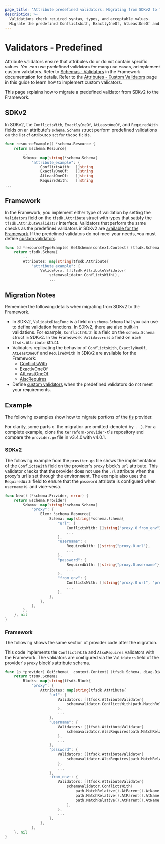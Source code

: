 ```yaml
---
page_title: 'Attribute predefined validators: Migrating from SDKv2 to the Framework'
description: >-
  Validations check required syntax, types, and acceptable values.
  Migrate the predefined ConflictsWith, ExactlyOneOf, AtLeastOneOf and RequiredWith validators to the Framework.
---
```


# Validators - Predefined

Attribute validators ensure that attributes do or do not contain specific values. You can use predefined validators for
many use cases, or implement custom validators. Refer to [Schemas - Validators](/plugin/framework/schemas#validators) in
the Framework documentation for details. Refer to the
[Attributes - Custom Validators](/plugin/framework/migrating/validators-custom) page in this guide to learn how to
implement custom validators.

This page explains how to migrate a predefined validator from SDKv2 to the Framework.

## SDKv2

In SDKv2, the `ConflictsWith`, `ExactlyOneOf`, `AtLeastOneOf`, and `RequiredWith` fields on an attribute's
`schema.Schema` struct perform predefined validations on the list of attributes set for these fields.

```go
func resourceExample() *schema.Resource {
	return &schema.Resource{
 		...
        Schema: map[string]*schema.Schema{
            "attribute_example": {
                ConflictsWith:  []string
                ExactlyOneOf:	[]string
                AtLeastOneOf:   []string
                RequiredWith:   []string
...
```
## Framework

In the Framework, you implement either type of validation by setting the `Validators` field on the `tfsdk.Attribute`
struct with types that satisfy the `tfsdk.AttributeValidator` interface. Validators that perform the same checks as the
predefined validators in SDKv2 are
[available for the Framework](https://github.com/hashicorp/terraform-plugin-framework-validators). If the predefined
validators do not meet your needs, you must define
[custom validators](/plugin/framework/migrating/validators-custom).

```go
func (d *resourceTypeExample) GetSchema(context.Context) (tfsdk.Schema, diag.Diagnostics) {
	return tfsdk.Schema{
        ...
		Attributes: map[string]tfsdk.Attribute{
            "attribute_example": {
                Validators: []tfsdk.AttributeValidator{
					schemavalidator.ConflictsWith(),
			        ...
```

## Migration Notes

Remember the following details when migrating from SDKv2 to the Framework.

- In SDKv2, `ValidateDiagFunc` is a field on `schema.Schema` that you can use to define validation functions. In SDKv2,
there are also built-in validations. For example, `ConflictsWith` is a field on the `schema.Schema` struct in SDKv2. In
the Framework, `Validators` is a field on each `tfsdk.Attribute` struct.
- Validators replicating the behavior of `ConflictsWith`, `ExactlyOneOf`, `AtLeastOneOf` and `RequiredWith` in SDKv2 are
available for the Framework:
  - [ConflictsWith](https://github.com/hashicorp/terraform-plugin-framework-validators/blob/v0.4.0/schemavalidator/conflicts_with.go)
  - [ExactlyOneOf](https://github.com/hashicorp/terraform-plugin-framework-validators/blob/v0.4.0/schemavalidator/exactly_one_of.go)
  - [AtLeastOneOf](https://github.com/hashicorp/terraform-plugin-framework-validators/blob/v0.4.0/schemavalidator/at_least_one_of.go)
  - [AlsoRequires](https://github.com/hashicorp/terraform-plugin-framework-validators/blob/v0.4.0/schemavalidator/also_requires.go)
- Define [custom validators](/plugin/framework/migrating/validators-custom) when the predefined validators do not meet
your requirements.

## Example

The following examples show how to migrate portions of the [tls](https://github.com/hashicorp/terraform-provider-tls)
provider.

For clarity, some parts of the migration are omitted (denoted by `...`). For a complete example, clone the
`terraform-provider-tls` repository and compare the `provider.go` file in
[v3.4.0](https://github.com/hashicorp/terraform-provider-tls/blob/v3.4.0/internal/provider/provider.go)
with [v4.0.1](https://github.com/hashicorp/terraform-provider-tls/blob/v4.0.1/internal/provider/provider.go).

### SDKv2

The following example from the `provider.go` file shows the implementation of the `ConflictsWith` field on the
provider's `proxy` block's `url` attribute. This validator checks that the provider does not use the `url` attribute
when the proxy's url is set through the environment. The example also uses the `RequiredWith` field to ensure that the
`password` attribute is configured when `username` is, and vice-versa.

```go
func New() (*schema.Provider, error) {
	return &schema.Provider{
		Schema: map[string]*schema.Schema{
			"proxy": {
				Elem: &schema.Resource{
					Schema: map[string]*schema.Schema{
						"url": {
							ConflictsWith: []string{"proxy.0.from_env"},
							...
						},
						"username": {
							RequiredWith: []string{"proxy.0.url"},
							...
						},
						"password": {
							RequiredWith: []string{"proxy.0.username"},
							...
						},
						"from_env": {
							ConflictsWith: []string{"proxy.0.url", "proxy.0.username", "proxy.0.password"},
                            ...
						},
					},
				},
			},
		},
	}, nil
}
```

### Framework

The following shows the same section of provider code after the migration.

This code implements the `ConflictsWith` and `AlsoRequires` validators with the Framework. The validators are configured
via the `Validators` field of the provider's `proxy` block's attribute schema.

```go
func (p *provider) GetSchema(_ context.Context) (tfsdk.Schema, diag.Diagnostics) {
	return tfsdk.Schema{
		Blocks: map[string]tfsdk.Block{
			"proxy": {
				Attributes: map[string]tfsdk.Attribute{
					"url": {
						Validators: []tfsdk.AttributeValidator{
							schemavalidator.ConflictsWith(path.MatchRelative().AtParent().AtName("from_env")),
					    },
						...
					},
					"username": {
						Validators: []tfsdk.AttributeValidator{
							schemavalidator.AlsoRequires(path.MatchRelative().AtParent().AtName("url")),
						},
						...
					},
					"password": {
						Validators: []tfsdk.AttributeValidator{
							schemavalidator.AlsoRequires(path.MatchRelative().AtParent().AtName("username")),
						},
						...
					},
					"from_env": {
						Validators: []tfsdk.AttributeValidator{
							schemavalidator.ConflictsWith(
								path.MatchRelative().AtParent().AtName("url"),
								path.MatchRelative().AtParent().AtName("username"),
								path.MatchRelative().AtParent().AtName("password"),
							),
						},
						...
					},
				},
			},
	}, nil
}
```
